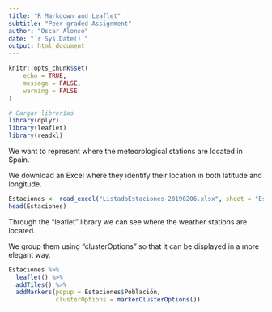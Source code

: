 ---
title: "R Markdown and Leaflet"
subtitle: "Peer-graded Assignment"
author: "Oscar Alonso"
date: "`r Sys.Date()`"
output: html_document
---

```{r setup, include=FALSE}
knitr::opts_chunk$set(
	echo = TRUE,
	message = FALSE,
	warning = FALSE
)
```

```{r message=FALSE, warning=FALSE}
# Cargar librerías
library(dplyr)
library(leaflet)
library(readxl)
```

We want to represent where the meteorological stations are located in Spain.

We download an Excel where they identify their location in both latitude and longitude.

```{r message=FALSE, warning=FALSE, comment="", fig.align='center'}
Estaciones <- read_excel("ListadoEstaciones-20190206.xlsx", sheet = "Estaciones")
head(Estaciones)
```

Through the "leaflet" library we can see where the weather stations are located.

We group them using "clusterOptions" so that it can be displayed in a more elegant way.

```{r message=FALSE, warning=FALSE, fig.align='center'}
Estaciones %>% 
  leaflet() %>% 
  addTiles() %>% 
  addMarkers(popup = Estaciones$Población,
             clusterOptions = markerClusterOptions())
```

